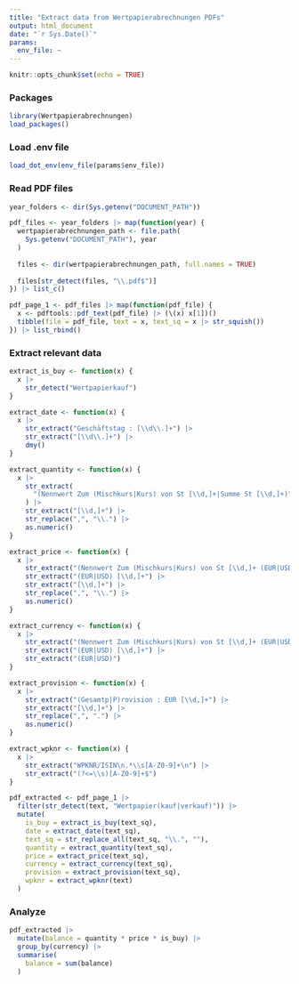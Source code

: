 ```yaml
---
title: "Extract data from Wertpapierabrechnungen PDFs"
output: html_document
date: "`r Sys.Date()`"
params:
  env_file: ~
---
```


```r
knitr::opts_chunk$set(echo = TRUE)
```

### Packages

```r
library(Wertpapierabrechnungen)
load_packages()
```

### Load .env file

```r
load_dot_env(env_file(params$env_file))
```

### Read PDF files

```r
year_folders <- dir(Sys.getenv("DOCUMENT_PATH"))

pdf_files <- year_folders |> map(function(year) {
  wertpapierabrechnungen_path <- file.path(
    Sys.getenv("DOCUMENT_PATH"), year
  )
  
  files <- dir(wertpapierabrechnungen_path, full.names = TRUE)
  
  files[str_detect(files, "\\.pdf$")]
}) |> list_c()

pdf_page_1 <- pdf_files |> map(function(pdf_file) {
  x <- pdftools::pdf_text(pdf_file) |> (\(x) x[1])()
  tibble(file = pdf_file, text = x, text_sq = x |> str_squish())
}) |> list_rbind()
```

### Extract relevant data

```r
extract_is_buy <- function(x) {
  x |>
    str_detect("Wertpapierkauf")
}

extract_date <- function(x) {
  x |>
    str_extract("Geschäftstag : [\\d\\.]+") |>
    str_extract("[\\d\\.]+") |> 
    dmy()
}

extract_quantity <- function(x) {
  x |>
    str_extract(
      "(Nennwert Zum (Mischkurs|Kurs) von St [\\d,]+|Summe St [\\d,]+)"
    ) |>
    str_extract("[\\d,]+") |>
    str_replace(",", "\\.") |>
    as.numeric()
}

extract_price <- function(x) {
  x |>
    str_extract("(Nennwert Zum (Mischkurs|Kurs) von St [\\d,]+ (EUR|USD) [\\d,]+|Summe St [\\d,]+ (EUR|USD) [\\d,]+)") |>
    str_extract("(EUR|USD) [\\d,]+") |>
    str_extract("[\\d,]+") |>
    str_replace(",", "\\.") |>
    as.numeric()
}

extract_currency <- function(x) {
  x |>
    str_extract("(Nennwert Zum (Mischkurs|Kurs) von St [\\d,]+ (EUR|USD) [\\d,]+|Summe St [\\d,]+ (EUR|USD) [\\d,]+)") |>
    str_extract("(EUR|USD) [\\d,]+") |>
    str_extract("(EUR|USD)")
}

extract_provision <- function(x) {
  x |>
    str_extract("(Gesamtp|P)rovision : EUR [\\d,]+") |>
    str_extract("[\\d,]+") |>
    str_replace(",", ".") |>
    as.numeric()
}

extract_wpknr <- function(x) {
  x |>
    str_extract("WPKNR/ISIN\n.*\\s[A-Z0-9]+\n") |>
    str_extract("(?<=\\s)[A-Z0-9]+$")
}  

pdf_extracted <- pdf_page_1 |>
  filter(str_detect(text, "Wertpapier(kauf|verkauf)")) |>
  mutate(
    is_buy = extract_is_buy(text_sq),
    date = extract_date(text_sq),
    text_sq = str_replace_all(text_sq, "\\.", ""),
    quantity = extract_quantity(text_sq),
    price = extract_price(text_sq),
    currency = extract_currency(text_sq),
    provision = extract_provision(text_sq),
    wpknr = extract_wpknr(text)
  )
```

### Analyze

```r
pdf_extracted |>
  mutate(balance = quantity * price * is_buy) |>
  group_by(currency) |>
  summarise(
    balance = sum(balance)
  )
```

